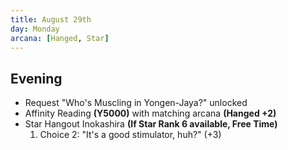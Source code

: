 ```yaml
---
title: August 29th
day: Monday
arcana: [Hanged, Star]
---
```


## Evening
- Request "Who's Muscling in Yongen-Jaya?" unlocked
- Affinity Reading **(Y5000)** with matching arcana **(Hanged +2)**
- Star Hangout Inokashira **(If Star Rank 6 available, Free Time)**
    1. Choice 2: "It's a good stimulator, huh?" (+3)